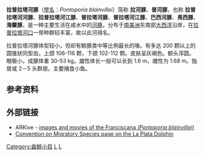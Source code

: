 {{speciesbox
| name = 拉普拉塔河豚
| fossil_range = [[上新世|上新世]] → 現代<ref>{{cite web |title=Fossilworks Pontoporia Gray 1846 |url=http://fossilworks.org/bridge.pl?a=taxonInfo&taxon_no=63540 |accessdate=2020-05-03 |archive-date=2019-03-30 |archive-url=https://web.archive.org/web/20190330221352/http://fossilworks.org/bridge.pl?a=taxonInfo&taxon_no=63540 |dead-url=no }}</ref>
| image = La plata dolphin size.svg|image_caption = 拉普拉塔河豚与普通成人体型比较
| image_width = 250
| status = VU
| status_system = IUCN3.1
| status_ref = <ref>{{cite web |author1=Zerbini A N, Secchi E, Crespo E., et al |title=The IUCN Red List of Threatened Species 2017: Pontoporia blainvillei (Franciscana) [R/OL] |url=https://www.iucnredlist.org/species/17978/123792204 |website=IUCN Red List of Threatened Species |accessdate=2020-05-03 |archive-date=2020-08-01 |archive-url=https://web.archive.org/web/20200801062736/https://www.iucnredlist.org/species/17978/123792204 |dead-url=no }}</ref>
| display_parents = 3
| grandparent_authority = [[John_Edward_Gray|Gray]], 1870
| parent_authority = Gray, 1846
| genus = Pontoporia
| species = blainvillei
| authority = [[Paul_Gervais|Gervais]] & [[Alcide_d'Orbigny|d'Orbigny]], 1844
| range_map = cetacea_range_map_La_Plata_River_Dolphin.PNG
| range_map_caption = 拉普拉塔河豚分布区域
}}

'''拉普拉塔河豚'''（[[學名|學名]]：''Pontoporia blainvillei''）简称 '''拉河豚'''、'''普河豚'''，也称 '''拉普拉塔河河豚'''、'''拉普拉塔河江豚'''、'''普拉塔河豚'''、'''普拉塔河江豚'''、'''巴西河豚'''、'''弗西豚'''、'''海鱀豚'''，是一种主要生活在咸水中的[[淡水豚|河豚]]，分布于[[南美洲|南美洲]]东南部[[大西洋|大西洋]]沿岸，在[[拉普拉塔河|拉普拉塔河口]]一带种群较丰富，故以此河得名。

拉普拉塔河豚体型较小，但却有鲸豚类中等比例最长的喙。有多达 200 颗以上的圆锥狀同型齿，上颌 106-116 颗，下颌 102-112 颗。皮肤呈灰褐色。额头浑圆。眼极小。成豚体重 30-53 kg。雄性体长一般可以长到 1.6 m，雌性为 1.68 m。独居或 2－5 头群居。主要捕食小鱼。

==参考资料==
{{reflist}}
==外部链接==
*ARKive - [https://web.archive.org/web/20070609040855/http://www.arkive.org/species/GES/mammals/Pontoporia_blainvillei/ images and movies of the Franciscana ''(Pontoporia blainvillei)'']
*[https://web.archive.org/web/20041220095529/http://www.cms.int/reports/small_cetaceans/data/P_blainvillei/p_blainvillei.htm Convention on Migratory Species page on the La Plata Dolphin]
{{齒鯨小目|D.}}
{{Cetacea}}
{{Taxonbar|from=Q622597}}
[[Category:齒鯨小目|Category:齒鯨小目]]
[[Category:淡水豚|L]]
[[Category:南美洲哺乳动物|L]]